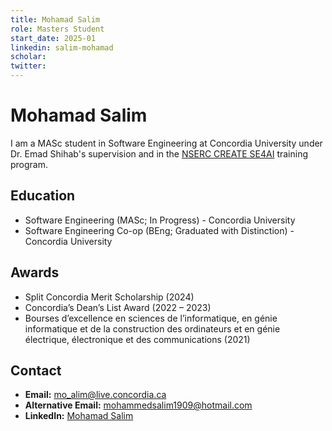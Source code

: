 ```yaml
---
title: Mohamad Salim
role: Masters Student
start_date: 2025-01
linkedin: salim-mohamad
scholar: 
twitter:
---
```


# Mohamad Salim
I am a MASc student in Software Engineering at Concordia University under Dr. Emad Shihab's supervision and in the [NSERC CREATE SE4AI](https://se4ai.org/) training program.

## Education
- Software Engineering (MASc; In Progress) - Concordia University
- Software Engineering Co-op (BEng; Graduated with Distinction) - Concordia University

## Awards
- Split Concordia Merit Scholarship (2024)
- Concordia’s Dean’s List Award (2022 – 2023)
- Bourses d’excellence en sciences de l’informatique, en génie informatique et de la construction des ordinateurs et en génie électrique, électronique et des communications (2021)

## Contact
- **Email:** mo_alim@live.concordia.ca
- **Alternative Email:** mohammedsalim1909@hotmail.com
- **LinkedIn:** [Mohamad Salim](https://www.linkedin.com/in/salim-mohamad/)